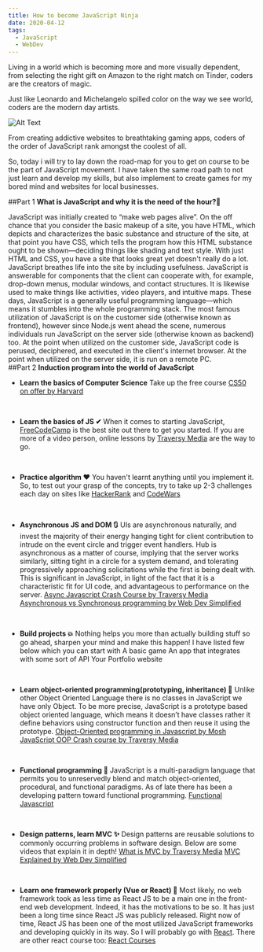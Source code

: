 ```yaml
---
title: How to become JavaScript Ninja
date: 2020-04-12
tags:
  - JavaScript
  - WebDev
---
```


Living in a world which is becoming more and more visually dependent, from selecting the right gift on Amazon to the right match on Tinder, coders are the creators of magic.

Just like Leonardo and Michelangelo spilled color on the way we see world, coders are the modern day artists.

![Alt Text](https://dev-to-uploads.s3.amazonaws.com/i/ltnifh5z7pkeeb2jzt5p.png)

From creating addictive websites to breathtaking gaming apps, coders of the order of JavaScript rank amongst the coolest of all.

So, today i will try to lay down the road-map for you to get on course to be the part of JavaScript movement.
I have taken the same road path to not just learn and develop my skills, but also implement to create games for my bored mind and websites for local businesses.

##Part 1
**What is JavaScript and why it is the need of the hour?🤔**

JavaScript was initially created to “make web pages alive”.
On the off chance that you consider the basic makeup of a site, you have HTML, which depicts and characterizes the basic substance and structure of the site, at that point you have CSS, which tells the program how this HTML substance ought to be shown—deciding things like shading and text style. With just HTML and CSS, you have a site that looks great yet doesn't really do a lot. JavaScript breathes life into the site by including usefulness. JavaScript is answerable for components that the client can cooperate with, for example, drop-down menus, modular windows, and contact structures. It is likewise used to make things like activities, video players, and intuitive maps. 
These days, JavaScript is a generally useful programming language—which means it stumbles into the whole programming stack. The most famous utilization of JavaScript is on the customer side (otherwise known as frontend), however since Node.js went ahead the scene, numerous individuals run JavaScript on the server side (otherwise known as backend) too. At the point when utilized on the customer side, JavaScript code is perused, deciphered, and executed in the client's internet browser. At the point when utilized on the server side, it is run on a remote PC.
<br/>
##Part 2
**Induction program into the world of JavaScript**

- **Learn the basics of Computer Science**
Take up the free course [CS50 on offer by Harvard](https://online-learning.harvard.edu/course/cs50-introduction-computer-science)<br/>
<br/>

- **Learn the basics of JS ✔**
When it comes to starting JavaScript, [FreeCodeCamp](https://www.freecodecamp.org/learn/) is the best site out there to get you started.
If you are more of a video person, online lessons by [Traversy Media](https://www.youtube.com/channel/UC29ju8bIPH5as8OGnQzwJyA) are the way to go.<br/>
<br/>

- **Practice algorithm ❤**
You haven't learnt anything until you implement it.
So, to test out your grasp of the concepts, try to take up 2-3 challenges each day on sites like [HackerRank](https://www.hackerrank.com/) and [CodeWars](https://www.codewars.com/)<br/>
<br/>

- **Asynchronous JS and DOM 🔃**
UIs are asynchronous naturally, and invest the majority of their energy hanging tight for client contribution to intrude on the event circle and trigger event handlers. 
Hub is asynchronous as a matter of course, implying that the server works similarly, sitting tight in a circle for a system demand, and tolerating progressively approaching solicitations while the first is being dealt with. 
This is significant in JavaScript, in light of the fact that it is a characteristic fit for UI code, and advantageous to performance on the server.
[Async Javascript Crash Course by Traversy Media](https://www.youtube.com/watch?v=PoRJizFvM7s)
[Asynchronous vs Synchronous programming by Web Dev Simplified](https://www.youtube.com/watch?v=Kpn2ajSa92c)<br/>
<br/>

- **Build projects 💥**
Nothing helps you more than actually building stuff so go ahead, sharpen your mind and make this happen! I have listed few below which you can start with
A basic game
An app that integrates with some sort of API
Your Portfolio website<br/>
<br/>

- **Learn object-oriented programming(prototyping, inheritance) 🧠**
Unlike other Object Oriented Language there is no classes in JavaScript we have only Object. To be more precise, JavaScript is a prototype based object oriented language, which means it doesn’t have classes rather it define behaviors using constructor function and then reuse it using the prototype.
[Object-Oriented programming in Javascript by Mosh](https://www.youtube.com/watch?v=PFmuCDHHpwk)
[JavaScript OOP Crash course by Traversy Media](https://www.youtube.com/watch?v=vDJpGenyHaA)<br/>
<br/>

- **Functional programming 💫**
JavaScript is a multi-paradigm language that permits you to unreservedly blend and match object-oriented, procedural, and functional paradigms. As of late there has been a developing pattern toward functional programming.
[Functional Javascript](https://www.youtube.com/watch?v=5iDwYK2frNQ)<br/>
<br/>

- **Design patterns, learn MVC ✨**
Design patterns are reusable solutions to commonly occurring problems in software design. Below are some videos that explain it in depth!
[What is MVC by Traversy Media](https://www.youtube.com/watch?v=pCvZtjoRq1I)
[MVC Explained by Web Dev Simplified](https://www.youtube.com/watch?v=DUg2SWWK18I)<br/>
<br/>

- **Learn one framework properly (Vue or React) 💯**
Most likely, no web framework took as less time as React JS to be a main one in the front-end web development. Indeed, it has the motivations to be so. It has just been a long time since React JS was publicly released. Right now of time, React JS has been one of the most utilized JavaScript frameworks and developing quickly in its way.
So I will probably go with [React](https://www.youtube.com/watch?v=DLX62G4lc44&list=PLK_LRl1CH4L9ZQ4xL77nNbPyRrpJDztt3&index=6&t=5s).
There are other react course too:
[React Courses](https://reactjs.org/community/courses.html)